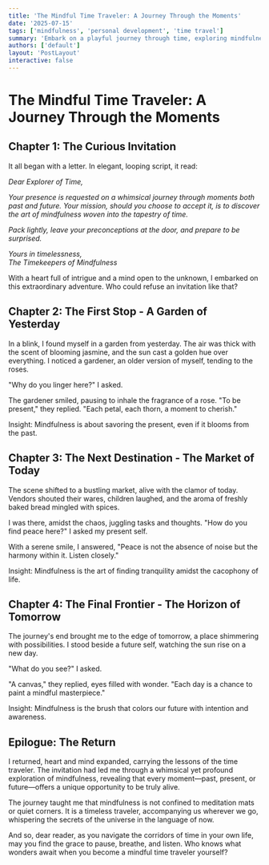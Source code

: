 ```yaml
---
title: 'The Mindful Time Traveler: A Journey Through the Moments'
date: '2025-07-15'
tags: ['mindfulness', 'personal development', 'time travel']
summary: 'Embark on a playful journey through time, exploring mindfulness through the eyes of an imaginative time traveler.'
authors: ['default']
layout: 'PostLayout'
interactive: false
---
```


# The Mindful Time Traveler: A Journey Through the Moments

## Chapter 1: The Curious Invitation

It all began with a letter. In elegant, looping script, it read:

*Dear Explorer of Time,*

*Your presence is requested on a whimsical journey through moments both past and future. Your mission, should you choose to accept it, is to discover the art of mindfulness woven into the tapestry of time.*

*Pack lightly, leave your preconceptions at the door, and prepare to be surprised.*

*Yours in timelessness,  
The Timekeepers of Mindfulness*

With a heart full of intrigue and a mind open to the unknown, I embarked on this extraordinary adventure. Who could refuse an invitation like that?

## Chapter 2: The First Stop - A Garden of Yesterday

In a blink, I found myself in a garden from yesterday. The air was thick with the scent of blooming jasmine, and the sun cast a golden hue over everything. I noticed a gardener, an older version of myself, tending to the roses.

"Why do you linger here?" I asked.

The gardener smiled, pausing to inhale the fragrance of a rose. "To be present," they replied. "Each petal, each thorn, a moment to cherish."

Insight: Mindfulness is about savoring the present, even if it blooms from the past.

## Chapter 3: The Next Destination - The Market of Today

The scene shifted to a bustling market, alive with the clamor of today. Vendors shouted their wares, children laughed, and the aroma of freshly baked bread mingled with spices.

I was there, amidst the chaos, juggling tasks and thoughts. "How do you find peace here?" I asked my present self.

With a serene smile, I answered, "Peace is not the absence of noise but the harmony within it. Listen closely."

Insight: Mindfulness is the art of finding tranquility amidst the cacophony of life.

## Chapter 4: The Final Frontier - The Horizon of Tomorrow

The journey's end brought me to the edge of tomorrow, a place shimmering with possibilities. I stood beside a future self, watching the sun rise on a new day.

"What do you see?" I asked.

"A canvas," they replied, eyes filled with wonder. "Each day is a chance to paint a mindful masterpiece."

Insight: Mindfulness is the brush that colors our future with intention and awareness.

## Epilogue: The Return

I returned, heart and mind expanded, carrying the lessons of the time traveler. The invitation had led me through a whimsical yet profound exploration of mindfulness, revealing that every moment—past, present, or future—offers a unique opportunity to be truly alive.

The journey taught me that mindfulness is not confined to meditation mats or quiet corners. It is a timeless traveler, accompanying us wherever we go, whispering the secrets of the universe in the language of now.

And so, dear reader, as you navigate the corridors of time in your own life, may you find the grace to pause, breathe, and listen. Who knows what wonders await when you become a mindful time traveler yourself?